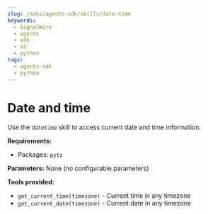 ```yaml
---
slug: /sdks/agents-sdk/skills/date-time
keywords:
  - SignalWire
  - agents
  - sdk
  - ai
  - python
tags:
  - agents-sdk
  - python
---
```


# Date and time

Use the `datetime` skill to access current date and time information.

**Requirements:**
- Packages: `pytz`

**Parameters:** None (no configurable parameters)

**Tools provided:**
- `get_current_time(timezone)` - Current time in any timezone
- `get_current_date(timezone)` - Current date in any timezone
